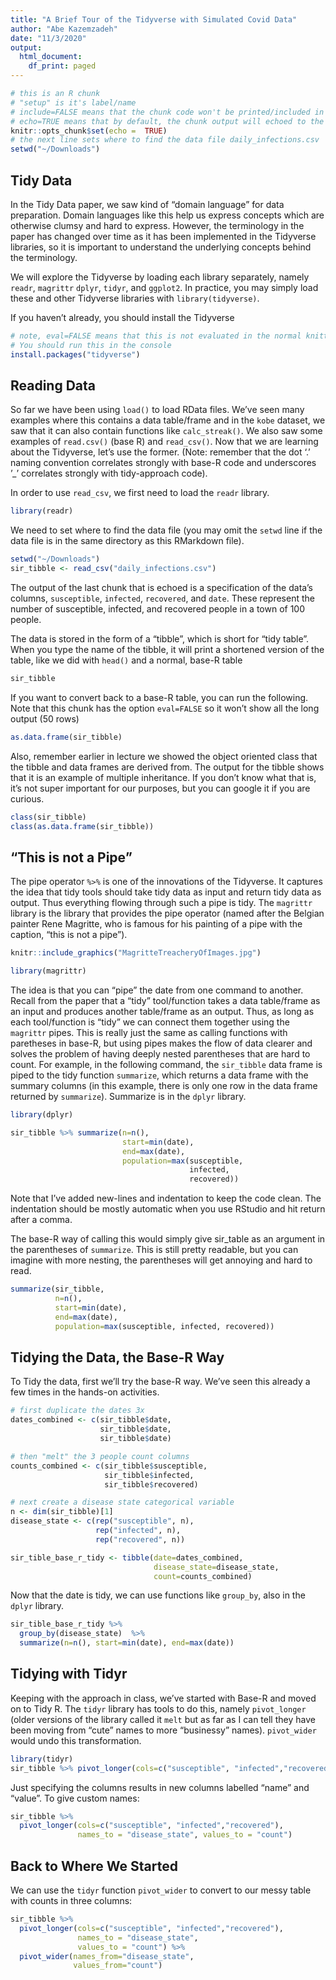 ```yaml
---
title: "A Brief Tour of the Tidyverse with Simulated Covid Data"
author: "Abe Kazemzadeh"
date: "11/3/2020"
output:
  html_document:
    df_print: paged
---
```


```r
# this is an R chunk
# "setup" is it's label/name
# include=FALSE means that the chunk code won't be printed/included in the document
# echo=TRUE means that by default, the chunk output will echoed to the document
knitr::opts_chunk$set(echo =  TRUE)
# the next line sets where to find the data file daily_infections.csv
setwd("~/Downloads")
```

## Tidy Data

In the Tidy Data paper, we saw kind of "domain language" for data preparation.  Domain languages like this help us express concepts which are otherwise clumsy and hard to express.  However, the terminology in the paper has changed over time as it has been implemented in the Tidyverse libraries, so it is important to understand the underlying concepts behind the terminology.

We will explore the Tidyverse by loading each library separately, namely `readr`, `magrittr` `dplyr`, `tidyr`, and `ggplot2`.  In practice, you may simply load these and other Tidyverse libraries with `library(tidyverse)`. 

If you haven't already, you should install the Tidyverse

```r
# note, eval=FALSE means that this is not evaluated in the normal knitting process
# You should run this in the console
install.packages("tidyverse")
```

## Reading Data

So far we have been using `load()` to load RData files.  We've seen many examples where this contains a data table/frame and in the `kobe` dataset, we saw that it can also contain functions like `calc_streak()`.  We also saw some examples of `read.csv()` (base R) and `read_csv()`.  Now that we are learning about the Tidyverse, let's use the former. (Note: remember that the dot '.' naming convention correlates strongly with base-R code and underscores '_' correlates strongly with tidy-approach code). 

In order to use `read_csv`, we first need to load the `readr` library.

```r
library(readr)
```

We need to set where to find the data file (you may omit the `setwd` line if the data file is in the same directory as this RMarkdown file).

```r
setwd("~/Downloads")
sir_tibble <- read_csv("daily_infections.csv")
```

The output of the last chunk that is echoed is a specification of the data's columns, `susceptible`, `infected`, `recovered`, and `date`. These represent the number of susceptible, infected, and recovered people in a town of 100 people.

The data is stored in the form of a "tibble", which is short for "tidy table".  When you type the name of the tibble, it will print a shortened version of the table, like we did with `head()` and a normal, base-R table  
 
 ```r
sir_tibble
```

If you want to convert back to a base-R table, you can run the following.  Note that this chunk has the option `eval=FALSE` so it won't show all the long output (50 rows)

```r
as.data.frame(sir_tibble)
```

Also, remember earlier in lecture we showed the object oriented class that the tibble and data frames are derived from.  The output for the tibble shows that it is an example of multiple inheritance.  If you don't know what that is, it's not super important for our purposes, but you can google it if you are curious.

```r
class(sir_tibble)
class(as.data.frame(sir_tibble))
```

## "This is not a Pipe"

The pipe operator `%>%` is one of the innovations of the Tidyverse.  It captures the idea that tidy tools should take tidy data as input and return tidy data as output. Thus everything flowing through such a pipe is tidy.  The `magrittr` library is the library that provides the pipe operator (named after the Belgian painter Rene Magritte, who is famous for his painting of a pipe with the caption, "this is not a pipe").

```r
knitr::include_graphics("MagritteTreacheryOfImages.jpg")
```

```r
library(magrittr)
```

The idea is that you can "pipe" the date from one command to another. Recall from the paper that a "tidy" tool/function takes a data table/frame as an input and produces another table/frame as an output.  Thus, as long as each tool/function is "tidy" we can connect them together using the `magrittr` pipes. This is really just the same as calling functions with paretheses in base-R, but using pipes makes the flow of data clearer and solves the problem of having deeply nested parentheses that are hard to count.  For example, in the following command, the `sir_tibble` data frame is piped to the tidy function `summarize`, which returns a data frame with the summary columns (in this example, there is only one row in the data frame returned by `summarize`).  Summarize is in the `dplyr` library.

```r
library(dplyr)

sir_tibble %>% summarize(n=n(), 
                         start=min(date), 
                         end=max(date), 
                         population=max(susceptible, 
                                        infected, 
                                        recovered))
```

Note that I've added new-lines and indentation to keep the code clean.  The indentation should be mostly automatic when you use RStudio and hit return after a comma.

The base-R way of calling this would simply give sir_table as an argument in the parentheses of `summarize`.  This is still pretty readable, but you can imagine with more nesting, the parentheses will get annoying and hard to read.


```r
summarize(sir_tibble, 
          n=n(), 
          start=min(date), 
          end=max(date), 
          population=max(susceptible, infected, recovered))
```

## Tidying the Data, the Base-R Way

To Tidy the data, first we'll try the base-R way. We've seen this already a few times in the hands-on activities.

```r
# first duplicate the dates 3x
dates_combined <- c(sir_tibble$date, 
                    sir_tibble$date, 
                    sir_tibble$date)

# then "melt" the 3 people count columns
counts_combined <- c(sir_tibble$susceptible, 
                     sir_tibble$infected, 
                     sir_tibble$recovered)

# next create a disease state categorical variable
n <- dim(sir_tibble)[1]
disease_state <- c(rep("susceptible", n), 
                   rep("infected", n), 
                   rep("recovered", n))

sir_tible_base_r_tidy <- tibble(date=dates_combined,
                                disease_state=disease_state,
                                count=counts_combined)
```

Now that the date is tidy, we can use functions like `group_by`, also in the `dplyr` library.

```r
sir_tible_base_r_tidy %>% 
  group_by(disease_state)  %>% 
  summarize(n=n(), start=min(date), end=max(date))
```


## Tidying with Tidyr

Keeping with the approach in class, we've started with Base-R and moved on to Tidy R.  The `tidyr` library has tools to do this, namely `pivot_longer` (older versions of the library called it `melt` but as far as I can tell they have been moving from "cute" names to more "businessy" names).  `pivot_wider` would undo this transformation.

```r
library(tidyr)
sir_tibble %>% pivot_longer(cols=c("susceptible", "infected","recovered"))
```

Just specifying the columns results in new columns labelled "name" and "value".  To give custom names:

```r
sir_tibble %>% 
  pivot_longer(cols=c("susceptible", "infected","recovered"), 
               names_to = "disease_state", values_to = "count")
```


## Back to Where We Started

We can use the `tidyr` function `pivot_wider` to convert to our messy table with counts in three columns:

```r
sir_tibble %>% 
  pivot_longer(cols=c("susceptible", "infected","recovered"), 
               names_to = "disease_state", 
               values_to = "count") %>% 
  pivot_wider(names_from="disease_state", 
              values_from="count")
```


